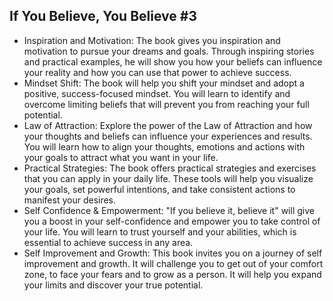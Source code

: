## If You Believe, You Believe #3
 
- Inspiration and Motivation: The book gives you inspiration and motivation to pursue your dreams and goals. Through inspiring stories and practical examples, he will show you how your beliefs can influence your reality and how you can use that power to achieve success.
- Mindset Shift: The book will help you shift your mindset and adopt a positive, success-focused mindset. You will learn to identify and overcome limiting beliefs that will prevent you from reaching your full potential.
- Law of Attraction: Explore the power of the Law of Attraction and how your thoughts and beliefs can influence your experiences and results. You will learn how to align your thoughts, emotions and actions with your goals to attract what you want in your life.
- Practical Strategies: The book offers practical strategies and exercises that you can apply in your daily life. These tools will help you visualize your goals, set powerful intentions, and take consistent actions to manifest your desires.
- Self Confidence & Empowerment: "If you believe it, believe it" will give you a boost in your self-confidence and empower you to take control of your life. You will learn to trust yourself and your abilities, which is essential to achieve success in any area.
- Self Improvement and Growth: This book invites you on a journey of self improvement and growth. It will challenge you to get out of your comfort zone, to face your fears and to grow as a person. It will help you expand your limits and discover your true potential.
